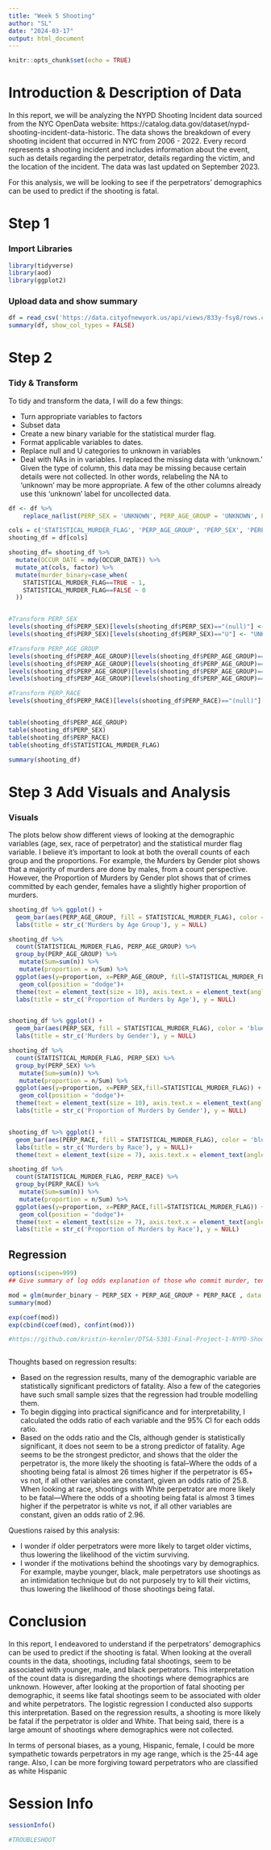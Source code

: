 ---
title: "Week 5 Shooting"
author: "SL"
date: "2024-03-17"
output: html_document
---

```{r setup, include=FALSE}
knitr::opts_chunk$set(echo = TRUE)
```

# Introduction & Description of Data

In this report, we will be analyzing the NYPD Shooting Incident data sourced from the NYC OpenData website: https://catalog.data.gov/dataset/nypd-shooting-incident-data-historic. The data shows the breakdown of every shooting incident that occurred in NYC from 2006 - 2022. Every record represents a shooting incident and includes information about the event, such as  details regarding the perpetrator, details regarding the victim, and the location of the incident. The data was last updated on September 2023. 

For this analysis, we will be looking to see if the perpetrators' demographics can be used to predict if the shooting is fatal. 
 
# Step 1 

### Import Libraries

```{r libs, echo=TRUE}
library(tidyverse)
library(aod)
library(ggplot2)

```


### Upload data and show summary
```{r data, echo=TRUE}
df = read_csv('https://data.cityofnewyork.us/api/views/833y-fsy8/rows.csv?accessType=DOWNLOAD')
summary(df, show_col_types = FALSE)

```

# Step 2

### Tidy & Transform 

To tidy and transform the data, I will do a few things:

- Turn appropriate variables to factors
- Subset data
- Create a new binary variable for the statistical murder flag. 
- Format applicable variables to dates.
- Replace null and U categories to unknown in variables
- Deal with NAs in in variables. I replaced the missing data  with 'unknown.' Given the type of column, this data may be missing because certain details were not collected. In other words, relabeling the NA to 'unknown' may be more appropriate. A few of the other columns already use this 'unknown' label for uncollected data. 

```{r clean, echo=TRUE}

df <- df %>%
    replace_na(list(PERP_SEX = 'UNKNOWN', PERP_AGE_GROUP = 'UNKNOWN', PERP_RACE = 'UNKNOWN'))

cols = c('STATISTICAL_MURDER_FLAG', 'PERP_AGE_GROUP', 'PERP_SEX', 'PERP_RACE', 'OCCUR_DATE')
shooting_df = df[cols]

shooting_df= shooting_df %>%
  mutate(OCCUR_DATE = mdy(OCCUR_DATE)) %>%
  mutate_at(cols, factor) %>%
  mutate(murder_binary=case_when(
    STATISTICAL_MURDER_FLAG==TRUE ~ 1,
    STATISTICAL_MURDER_FLAG==FALSE ~ 0
  ))


#Transform PERP_SEX
levels(shooting_df$PERP_SEX)[levels(shooting_df$PERP_SEX)=="(null)"] <- "UNKNOWN"
levels(shooting_df$PERP_SEX)[levels(shooting_df$PERP_SEX)=="U"] <- "UNKNOWN"

#Transform PERP_AGE_GROUP
levels(shooting_df$PERP_AGE_GROUP)[levels(shooting_df$PERP_AGE_GROUP)=="(null)"] <- "UNKNOWN"
levels(shooting_df$PERP_AGE_GROUP)[levels(shooting_df$PERP_AGE_GROUP)=="1020"] <- "UNKNOWN"
levels(shooting_df$PERP_AGE_GROUP)[levels(shooting_df$PERP_AGE_GROUP)=="224"] <- "UNKNOWN"
levels(shooting_df$PERP_AGE_GROUP)[levels(shooting_df$PERP_AGE_GROUP)=="940"] <- "UNKNOWN"

#Transform PERP_RACE
levels(shooting_df$PERP_RACE)[levels(shooting_df$PERP_RACE)=="(null)"] <- "UNKNOWN"


table(shooting_df$PERP_AGE_GROUP) 
table(shooting_df$PERP_SEX)
table(shooting_df$PERP_RACE)
table(shooting_df$STATISTICAL_MURDER_FLAG)

summary(shooting_df)
```





# Step 3 Add Visuals and Analysis

### Visuals 

The plots below show different views of looking at the demographic variables (age, sex, race of perpetrator) and the statistical murder flag variable. I believe it’s important to look at both the overall counts of each group and the proportions. For example, the Murders by Gender plot shows that a majority of murders are done by males, from a count perspective. However, the Proportion of Murders by Gender plot shows that of crimes committed by each gender, females have a slightly higher proportion of murders. 

```{r shootings by year, echo=TRUE}

shooting_df %>% ggplot() +
  geom_bar(aes(PERP_AGE_GROUP, fill = STATISTICAL_MURDER_FLAG), color = 'blue',position=position_dodge())+
  labs(title = str_c('Murders by Age Group'), y = NULL)

shooting_df %>%
  count(STATISTICAL_MURDER_FLAG, PERP_AGE_GROUP) %>% 
  group_by(PERP_AGE_GROUP) %>% 
   mutate(Sum=sum(n)) %>% 
   mutate(proportion = n/Sum) %>% 
  ggplot(aes(y=proportion, x=PERP_AGE_GROUP, fill=STATISTICAL_MURDER_FLAG)) +
   geom_col(position = "dodge")+
  theme(text = element_text(size = 10), axis.text.x = element_text(angle = 45, hjust = 1)) +
  labs(title = str_c('Proportion of Murders by Age'), y = NULL)


shooting_df %>% ggplot() +
  geom_bar(aes(PERP_SEX, fill = STATISTICAL_MURDER_FLAG), color = 'blue',position=position_dodge())+
  labs(title = str_c('Murders by Gender'), y = NULL)

shooting_df %>%
  count(STATISTICAL_MURDER_FLAG, PERP_SEX) %>% 
  group_by(PERP_SEX) %>% 
   mutate(Sum=sum(n)) %>% 
   mutate(proportion = n/Sum) %>% 
  ggplot(aes(y=proportion, x=PERP_SEX,fill=STATISTICAL_MURDER_FLAG)) +
   geom_col(position = "dodge")+
  theme(text = element_text(size = 10), axis.text.x = element_text(angle = 45, hjust = 1)) +
  labs(title = str_c('Proportion of Murders by Gender'), y = NULL)


shooting_df %>% ggplot() +
  geom_bar(aes(PERP_RACE, fill = STATISTICAL_MURDER_FLAG), color = 'blue',position=position_dodge())+
  labs(title = str_c('Murders by Race'), y = NULL)+
  theme(text = element_text(size = 7), axis.text.x = element_text(angle = 45, hjust = 1)) 

shooting_df %>%
  count(STATISTICAL_MURDER_FLAG, PERP_RACE) %>% 
  group_by(PERP_RACE) %>% 
   mutate(Sum=sum(n)) %>% 
   mutate(proportion = n/Sum) %>% 
  ggplot(aes(y=proportion, x=PERP_RACE,fill=STATISTICAL_MURDER_FLAG)) +
   geom_col(position = "dodge")+
  theme(text = element_text(size = 7), axis.text.x = element_text(angle = 45, hjust = 1)) +
  labs(title = str_c('Proportion of Murders by Race'), y = NULL)


```

## Regression
```{r regs by gender, echo=TRUE}
options(scipen=999)
## Give summary of log odds explanation of those who commit murder, tend ot be older

mod = glm(murder_binary ~ PERP_SEX + PERP_AGE_GROUP + PERP_RACE , data = shooting_df, family = 'binomial')
summary(mod)

exp(coef(mod))
exp(cbind(coef(mod), confint(mod))) 

#https://github.com/kristin-kernler/DTSA-5301-Final-Project-1-NYPD-Shooting-Incidents/blob/main/NYPD_Shooting_Report.pdf



```


Thoughts based on regression results:

- Based on the regression results, many of the demographic variable are statistically significant predictors of fatality. Also a few of the categories have such small sample sizes that the regression had trouble modelling them.
- To begin digging into practical significance and for interpretability, I calculated the odds ratio of each variable and the 95% CI for each odds ratio. 
- Based on the odds ratio and the CIs, although gender is statistically significant, it does not seem to be a strong predictor of fatality. Age seems to be the strongest predictor, and shows that the older the perpetrator is, the more likely the shooting is fatal--Where the odds of a shooting being fatal is almost 26 times higher if the perpetrator is 65+ vs not, if all other variables are constant, given an odds ratio of 25.8. When looking at race, shootings with White perpetrator are more likely to be fatal---Where the odds of a shooting being fatal is almost 3 times higher if the perpetrator is white vs not, if all other variables are constant, given an odds ratio of 2.96.

Questions raised by this analysis:

- I wonder if older perpetrators were more likely to target older victims, thus lowering the likelihood of the victim surviving. 
- I wonder if the motivations behind the shootings vary by demographics. For example, maybe younger, black, male perpetrators use shootings as an intimidation technique but do not purposely try to kill their victims, thus lowering the likelihood of those shootings being fatal. 



# Conclusion

In this report, I endeavored to understand if the perpetrators’ demographics can be used to predict if the shooting is fatal. When looking at the overall counts in the data, shootings, including fatal shootings, seem to be associated with younger, male, and black perpetrators. This interpretation of the count data is disregarding the shootings where demographics are unknown. However, after looking at the proportion of fatal shooting per demographic, it seems like  fatal shootings seem to be associated with older and white perpetrators. The logistic regression I conducted also supports this interpretation. Based on the regression results, a shooting is more likely be fatal if the perpetrator is older and White. That being said, there is a large amount of shootings where demographics were not collected. 

In terms of personal biases, as a young, Hispanic, female, I could be more sympathetic towards perpetrators in my age range, which is the 25-44 age range. Also, I can be more forgiving toward perpetrators who are classified as white Hispanic  

# Session Info

```{r session, echo= TRUE, eval=TRUE}
sessionInfo()
```


```{r e, echo = FALSE, eval=FALSE}
#TROUBLESHOOT
```
